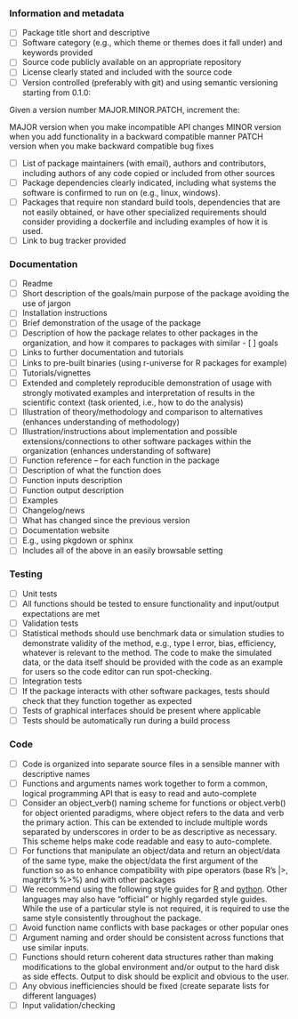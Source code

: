 ### Information and metadata

- [ ] Package title short and descriptive
- [ ] Software category (e.g., which theme or themes does it fall under) and keywords provided
- [ ] Source code publicly available on an appropriate repository
- [ ] License clearly stated and included with the source code
- [ ] Version controlled (preferably with git) and using semantic versioning starting from 0.1.0: 

Given a version number MAJOR.MINOR.PATCH, increment the:

MAJOR version when you make incompatible API changes
MINOR version when you add functionality in a backward compatible manner
PATCH version when you make backward compatible bug fixes

- [ ] List of package maintainers (with email), authors and contributors, including authors of any code copied or included from other sources
- [ ] Package dependencies clearly indicated, including what systems the software is confirmed to run on (e.g., linux, windows). 
- [ ] Packages that require non standard build tools, dependencies that are not easily obtained, or have other specialized requirements should consider providing a dockerfile and including examples of how it is used. 
- [ ] Link to bug tracker provided

### Documentation

- [ ] Readme
- [ ] Short description of the goals/main purpose of the package avoiding the use of jargon
- [ ] Installation instructions
- [ ] Brief demonstration of the usage of the package
- [ ] Description of how the package relates to other packages in the organization, and how it compares to packages with similar - [ ] goals
- [ ] Links to further documentation and tutorials
- [ ] Links to pre-built binaries (using r-universe for R packages for example)
- [ ] Tutorials/vignettes
- [ ] Extended and completely reproducible demonstration of usage with strongly motivated examples and interpretation of results in the scientific context (task oriented, i.e., how to do the analysis)
- [ ] Illustration of theory/methodology and comparison to alternatives (enhances understanding of methodology)
- [ ] Illustration/instructions about implementation and possible extensions/connections to other software packages within the organization (enhances understanding of software)
- [ ] Function reference – for each function in the package
- [ ] Description of what the function does
- [ ] Function inputs description
- [ ] Function output description
- [ ] Examples
- [ ] Changelog/news
- [ ] What has changed since the previous version
- [ ] Documentation website
- [ ] E.g., using pkgdown or sphinx
- [ ] Includes all of the above in an easily browsable setting

### Testing

- [ ] Unit tests
- [ ] All functions should be tested to ensure functionality and input/output expectations are met
- [ ] Validation tests
- [ ] Statistical methods should use benchmark data or simulation studies to demonstrate validity of the method, e.g., type I error, bias, efficiency, whatever is relevant to the method. The code to make the simulated data, or the data itself should be provided with the code as an example for users so the code editor can run spot-checking.
- [ ] Integration tests
- [ ] If the package interacts with other software packages, tests should check that they function together as expected
- [ ] Tests of graphical interfaces should be present where applicable
- [ ] Tests should be automatically run during a build process

### Code

- [ ] Code is organized into separate source files in a sensible manner with descriptive names
- [ ] Functions and arguments names work together to form a common, logical programming API that is easy to read and auto-complete
- [ ] Consider an object_verb() naming scheme for functions or object.verb() for object oriented paradigms, where object refers to the data and verb the primary action. This can be extended to include multiple words separated by underscores in order to be as descriptive as necessary. This scheme helps make code readable and easy to auto-complete. 
- [ ] For functions that manipulate an object/data and return an object/data of the same type, make the object/data the first argument of the function so as to enhance compatibility with pipe operators (base R’s |>, magrittr’s %>%) and with other packages
- [ ] We recommend using the following style guides for [R](https://style.tidyverse.org/index.html) and [python](https://docs.python-guide.org/writing/style/). Other languages may also have “official” or highly regarded style guides. While the use of a particular style is not required, it is required to use the same style consistently throughout the package. 
- [ ] Avoid function name conflicts with base packages or other popular ones 
- [ ] Argument naming and order should be consistent across functions that use similar inputs.
- [ ] Functions should return coherent data structures rather than making modifications to the global environment and/or output to the hard disk as side effects. Output to disk should be explicit and obvious to the user.    
- [ ] Any obvious inefficiencies should be fixed (create separate lists for different languages)
- [ ] Input validation/checking
